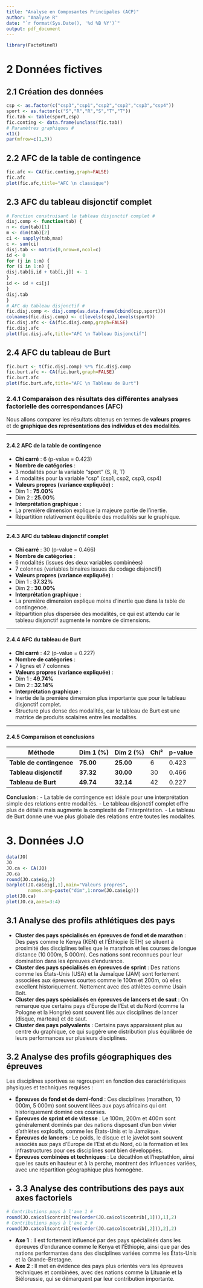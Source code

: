 ```yaml
---
title: "Analyse en Composantes Principales (ACP)"
author: "Analyse R"
date: "`r format(Sys.Date(), '%d %B %Y')`"
output: pdf_document
---
```


```r
library(FactoMineR)
```

# 2 Données fictives
## 2.1 Création des données
```r
csp <- as.factor(c("csp3","csp1","csp2","csp2","csp3","csp4"))
sport <- as.factor(c("S","R","R","S","T","T"))
fic.tab <- table(sport,csp)
fic.conting <- data.frame(unclass(fic.tab))
# Paramètres graphiques #
x11()
par(mfrow=c(1,3))
```

## 2.2 AFC de la table de contingence
```r
fic.afc <- CA(fic.conting,graph=FALSE)
fic.afc
plot(fic.afc,title="AFC \n classique")
```

## 2.3 AFC du tableau disjonctif complet
```r
# Fonction construisant le tableau disjonctif complet #
disj.comp <- function(tab) {
n <- dim(tab)[1]
m <- dim(tab)[2]
ci <- sapply(tab,max)
c <- sum(ci)
disj.tab <- matrix(0,nrow=n,ncol=c)
id <- 0
for (j in 1:m) {
for (i in 1:n) {
disj.tab[i,id + tab[i,j]] <- 1
}
id <- id + ci[j]
}
disj.tab
}
# AFC du tableau disjonctif #
fic.disj.comp <- disj.comp(as.data.frame(cbind(csp,sport)))
colnames(fic.disj.comp) <- c(levels(csp),levels(sport))
fic.disj.afc <- CA(fic.disj.comp,graph=FALSE)
fic.disj.afc
plot(fic.disj.afc,title="AFC \n Tableau Disjonctif")
```

## 2.4 AFC du tableau de Burt
```r
fic.burt <- t(fic.disj.comp) %*% fic.disj.comp
fic.burt.afc <- CA(fic.burt,graph=FALSE)
fic.burt.afc
plot(fic.burt.afc,title="AFC \n Tableau de Burt")
```

### **2.4.1 Comparaison des résultats des différentes analyses factorielle des correspondances (AFC)**
Nous allons comparer les résultats obtenus en termes de **valeurs propres** et de **graphique des représentations des individus et des modalités**.

---

#### **2.4.2 AFC de la table de contingence**
- **Chi carré** : 6 (p-value = 0.423)
- **Nombre de catégories** :
- 3 modalités pour la variable "sport" (S, R, T)
- 4 modalités pour la variable "csp" (csp1, csp2, csp3, csp4)
- **Valeurs propres (variance expliquée)** :
- Dim 1 : **75.00%**
- Dim 2 : **25.00%**
- **Interprétation graphique** :
- La première dimension explique la majeure partie de l’inertie.
- Répartition relativement équilibrée des modalités sur le graphique.

---

#### **2.4.3 AFC du tableau disjonctif complet**
- **Chi carré** : 30 (p-value = 0.466)
- **Nombre de catégories** :
- 6 modalités (issues des deux variables combinées)
- 7 colonnes (variables binaires issues du codage disjonctif)
- **Valeurs propres (variance expliquée)** :
- Dim 1 : **37.32%**
- Dim 2 : **30.00%**
- **Interprétation graphique** :
- La première dimension explique moins d'inertie que dans la table de contingence.
- Répartition plus dispersée des modalités, ce qui est attendu car le tableau disjonctif augmente le nombre de dimensions.

---

#### **2.4.4 AFC du tableau de Burt**
- **Chi carré** : 42 (p-value = 0.227)
- **Nombre de catégories** :
- 7 lignes et 7 colonnes
- **Valeurs propres (variance expliquée)** :
- Dim 1 : **49.74%**
- Dim 2 : **32.14%**
- **Interprétation graphique** :
- Inertie de la première dimension plus importante que pour le tableau disjonctif complet.
- Structure plus dense des modalités, car le tableau de Burt est une matrice de produits scalaires entre les modalités.

---

#### **2.4.5 Comparaison et conclusions**
| Méthode              | Dim 1 (%) | Dim 2 (%) | Chi² | p-value |
|----------------------|----------|----------|------|---------|
| **Table de contingence** | **75.00** | **25.00** | 6  | 0.423 |
| **Tableau disjonctif**   | **37.32** | **30.00** | 30 | 0.466 |
| **Tableau de Burt**      | **49.74** | **32.14** | 42 | 0.227 |

**Conclusion** :
- La table de contingence est idéale pour une interprétation simple des relations entre modalités.
- Le tableau disjonctif complet offre plus de détails mais augmente la complexité de l’interprétation.
- Le tableau de Burt donne une vue plus globale des relations entre toutes les modalités.

# 3. Données J.O
```r
data(JO)
JO
JO.ca <- CA(JO)
JO.ca
round(JO.ca$eig,2)
barplot(JO.ca$eig[,1],main="Valeurs propres",
        names.arg=paste("dim",1:nrow(JO.ca$eig)))
plot(JO.ca)
plot(JO.ca,axes=3:4)
```

## 3.1 Analyse des profils athlétiques des pays

- **Cluster des pays spécialisés en épreuves de fond et de marathon** : Des pays comme le Kenya (KEN) et l'Éthiopie (ETH) se situent à proximité des disciplines telles que le marathon et les courses de longue distance (10 000m, 5 000m). Ces nations sont reconnues pour leur domination dans les épreuves d'endurance.
- **Cluster des pays spécialisés en épreuves de sprint** : Des nations comme les États-Unis (USA) et la Jamaïque (JAM) sont fortement associées aux épreuves courtes comme le 100m et 200m, où elles excellent historiquement. Nottement avec des athlètes comme Usain Bolt.
- **Cluster des pays spécialisés en épreuves de lancers et de saut** : On remarque que certains pays d'Europe de l'Est et du Nord (comme la Pologne et la Hongrie) sont souvent liés aux disciplines de lancer (disque, marteau) et de saut.
- **Cluster des pays polyvalents** : Certains pays apparaissent plus au centre du graphique, ce qui suggère une distribution plus équilibrée de leurs performances sur plusieurs disciplines.

## 3.2 Analyse des profils géographiques des épreuves
Les disciplines sportives se regroupent en fonction des caractéristiques physiques et techniques requises :

- **Épreuves de fond et de demi-fond** : Ces disciplines (marathon, 10 000m, 5 000m) sont souvent liées aux pays africains qui ont historiquement dominé ces courses.
- **Épreuves de sprint et de vitesse** : Le 100m, 200m et 400m sont généralement dominés par des nations disposant d'un bon vivier d'athlètes explosifs, comme les États-Unis et la Jamaïque.
- **Épreuves de lancers** : Le poids, le disque et le javelot sont souvent associés aux pays d'Europe de l'Est et du Nord, où la formation et les infrastructures pour ces disciplines sont bien développées.
- **Épreuves combinées et techniques** : Le décathlon et l'heptathlon, ainsi que les sauts en hauteur et à la perche, montrent des influences variées, avec une répartition géographique plus homogène.
-
## 3.3 Analyse des contributions des pays aux axes factoriels

```r
# Contributions pays à l'axe 1 #
round(JO.ca$col$contrib[rev(order(JO.ca$col$contrib[,1])),1],2)
# Contributions pays à l'axe 2 #
round(JO.ca$col$contrib[rev(order(JO.ca$col$contrib[,2])),2],2)
```

- **Axe 1** : Il est fortement influencé par des pays spécialisés dans les épreuves d'endurance comme le Kenya et l'Éthiopie, ainsi que par des nations performantes dans des disciplines variées comme les États-Unis et la Grande-Bretagne.
- **Axe 2** : Il met en évidence des pays plus orientés vers les épreuves techniques et combinées, avec des nations comme la Lituanie et la Biélorussie, qui se démarquent par leur contribution importante.

